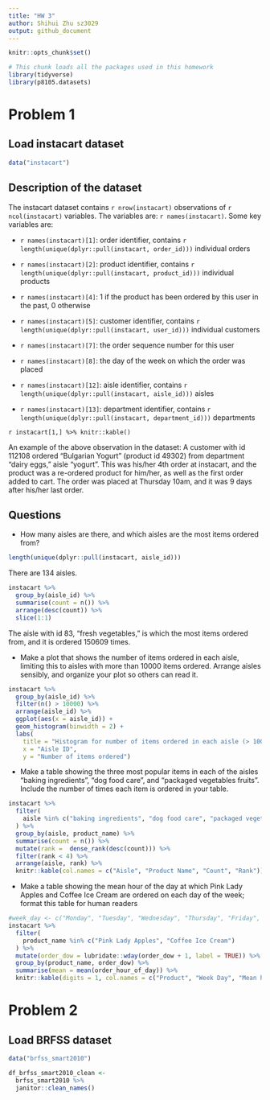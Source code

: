 ```yaml
---
title: "HW 3"
author: Shihui Zhu sz3029
output: github_document
---
```


```r
knitr::opts_chunk$set()
```

```r
# This chunk loads all the packages used in this homework
library(tidyverse)
library(p8105.datasets)
```

# Problem 1

## Load instacart dataset
```r
data("instacart")
```

## Description of the dataset

The instacart dataset contains `r nrow(instacart)` observations of `r ncol(instacart)` variables. The variables are: ``r names(instacart)``. Some key variables are: 

* ``r names(instacart)[1]``: order identifier, contains `r length(unique(dplyr::pull(instacart, order_id)))` individual orders

* ``r names(instacart)[2]``: product identifier, contains `r length(unique(dplyr::pull(instacart, product_id)))` individual products

* ``r names(instacart)[4]``: 1 if the product has been ordered by this user in the past, 0 otherwise

* ``r names(instacart)[5]``: customer identifier, contains `r length(unique(dplyr::pull(instacart, user_id)))` individual customers

* ``r names(instacart)[7]``: the order sequence number for this user

* ``r names(instacart)[8]``: the day of the week on which the order was placed

* ``r names(instacart)[12]``: aisle identifier, contains `r length(unique(dplyr::pull(instacart, aisle_id)))` aisles

* ``r names(instacart)[13]``: department identifier, contains `r length(unique(dplyr::pull(instacart, department_id)))` departments

`r instacart[1,] %>% knitr::kable()`

An example of the above observation in the dataset: A customer with id 112108 ordered "Bulgarian Yogurt" (product id 49302) from department "dairy eggs," aisle "yogurt". This was his/her 4th order at instacart, and the product was a re-ordered product for him/her, as well as the first order added to cart. The order was placed at Thursday 10am, and it was 9 days after his/her last order. 

## Questions

* How many aisles are there, and which aisles are the most items ordered from?
```r
length(unique(dplyr::pull(instacart, aisle_id)))
```

There are 134 aisles.

```r
instacart %>%
  group_by(aisle_id) %>%
  summarise(count = n()) %>%
  arrange(desc(count)) %>%
  slice(1:1)
```

The aisle with id 83, "fresh vegetables," is which the most items ordered from, and it is ordered 150609 times.

* Make a plot that shows the number of items ordered in each aisle, limiting this to aisles with more than 10000 items ordered. Arrange aisles sensibly, and organize your plot so others can read it.

```r
instacart %>%
  group_by(aisle_id) %>%
  filter(n() > 10000) %>%
  arrange(aisle_id) %>%
  ggplot(aes(x = aisle_id)) +
  geom_histogram(binwidth = 2) +
  labs(
    title = "Histogram for number of items ordered in each aisle (> 10000 items ordered)",
    x = "Aisle ID",
    y = "Number of items ordered")
```

* Make a table showing the three most popular items in each of the aisles “baking ingredients”, “dog food care”, and “packaged vegetables fruits”. Include the number of times each item is ordered in your table.

```r
instacart %>%
  filter(
    aisle %in% c("baking ingredients", "dog food care", "packaged vegetables fruits")
  ) %>%
  group_by(aisle, product_name) %>%
  summarise(count = n()) %>%
  mutate(rank =  dense_rank(desc(count))) %>%
  filter(rank < 4) %>% 
  arrange(aisle, rank) %>%
  knitr::kable(col.names = c("Aisle", "Product Name", "Count", "Rank"))
```

* Make a table showing the mean hour of the day at which Pink Lady Apples and Coffee Ice Cream are ordered on each day of the week; format this table for human readers 

```r
#week_day <- c("Monday", "Tuesday", "Wednesday", "Thursday", "Friday", "Saturday", "Sunday")
instacart %>%
  filter(
    product_name %in% c("Pink Lady Apples", "Coffee Ice Cream")
  ) %>%
  mutate(order_dow = lubridate::wday(order_dow + 1, label = TRUE)) %>%
  group_by(product_name, order_dow) %>%
  summarise(mean = mean(order_hour_of_day)) %>%
  knitr::kable(digits = 1, col.names = c("Product", "Week Day", "Mean hour of the day"))
```

# Problem 2

## Load BRFSS dataset
```r
data("brfss_smart2010")

df_brfss_smart2010_clean <- 
  brfss_smart2010 %>% 
  janitor::clean_names()
```







